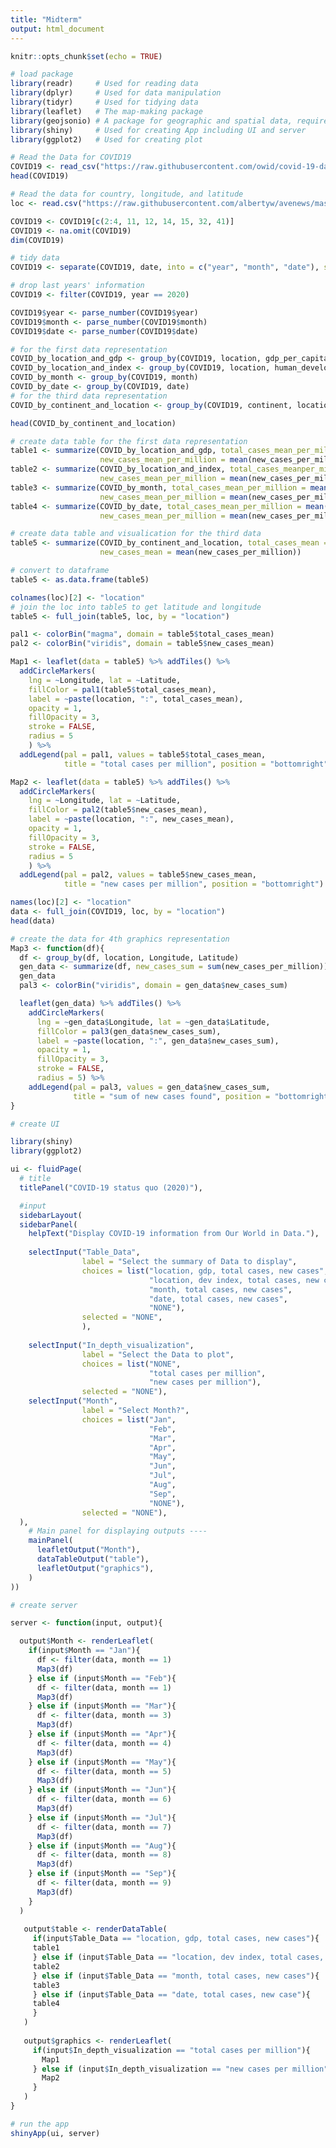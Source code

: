 ```yaml
---
title: "Midterm"
output: html_document
---
```


```r
knitr::opts_chunk$set(echo = TRUE)
```

```r
# load package
library(readr)     # Used for reading data
library(dplyr)     # Used for data manipulation
library(tidyr)     # Used for tidying data  
library(leaflet)   # The map-making package
library(geojsonio) # A package for geographic and spatial data, requires the latest version of dplyr
library(shiny)     # Used for creating App including UI and server
library(ggplot2)   # Used for creating plot

```

```r
# Read the Data for COVID19
COVID19 <- read_csv("https://raw.githubusercontent.com/owid/covid-19-data/master/public/data/owid-covid-data.csv")
head(COVID19)
```

```r
# Read the data for country, longitude, and latitude
loc <- read.csv("https://raw.githubusercontent.com/albertyw/avenews/master/old/data/average-latitude-longitude-countries.csv")
```

```r
COVID19 <- COVID19[c(2:4, 11, 12, 14, 15, 32, 41)]
COVID19 <- na.omit(COVID19)
dim(COVID19)
```

```r
# tidy data
COVID19 <- separate(COVID19, date, into = c("year", "month", "date"), sep = "-")
```

```r
# drop last years' information
COVID19 <- filter(COVID19, year == 2020)
```

```r
COVID19$year <- parse_number(COVID19$year)
COVID19$month <- parse_number(COVID19$month)
COVID19$date <- parse_number(COVID19$date)
```

```r
# for the first data representation
COVID_by_location_and_gdp <- group_by(COVID19, location, gdp_per_capita)
COVID_by_location_and_index <- group_by(COVID19, location, human_development_index)
COVID_by_month <- group_by(COVID19, month)
COVID_by_date <- group_by(COVID19, date)
# for the third data representation
COVID_by_continent_and_location <- group_by(COVID19, continent, location)
```

```r
head(COVID_by_continent_and_location)
```

```r
# create data table for the first data representation
table1 <- summarize(COVID_by_location_and_gdp, total_cases_mean_per_million = mean(total_cases_per_million), 
                    new_cases_mean_per_million = mean(new_cases_per_million))
table2 <- summarize(COVID_by_location_and_index, total_cases_meanper_million = mean(total_cases_per_million), 
                    new_cases_mean_per_million = mean(new_cases_per_million)) 
table3 <- summarize(COVID_by_month, total_cases_mean_per_million = mean(total_cases_per_million), 
                    new_cases_mean_per_million = mean(new_cases_per_million))  
table4 <- summarize(COVID_by_date, total_cases_mean_per_million = mean(total_cases_per_million), 
                    new_cases_mean_per_million = mean(new_cases_per_million))  
```

```r
# create data table and visualication for the third data
table5 <- summarize(COVID_by_continent_and_location, total_cases_mean = mean(total_cases_per_million), 
                    new_cases_mean = mean(new_cases_per_million))

# convert to dataframe
table5 <- as.data.frame(table5)

colnames(loc)[2] <- "location"
# join the loc into table5 to get latitude and longitude
table5 <- full_join(table5, loc, by = "location")

pal1 <- colorBin("magma", domain = table5$total_cases_mean)
pal2 <- colorBin("viridis", domain = table5$new_cases_mean)

Map1 <- leaflet(data = table5) %>% addTiles() %>%
  addCircleMarkers(
    lng = ~Longitude, lat = ~Latitude,
    fillColor = pal1(table5$total_cases_mean),
    label = ~paste(location, ":", total_cases_mean),
    opacity = 1,
    fillOpacity = 3,
    stroke = FALSE,
    radius = 5
    ) %>%
  addLegend(pal = pal1, values = table5$total_cases_mean,
            title = "total cases per million", position = "bottomright")

Map2 <- leaflet(data = table5) %>% addTiles() %>%
  addCircleMarkers(
    lng = ~Longitude, lat = ~Latitude,
    fillColor = pal2(table5$new_cases_mean),
    label = ~paste(location, ":", new_cases_mean),
    opacity = 1,
    fillOpacity = 3,
    stroke = FALSE,
    radius = 5
    ) %>%
  addLegend(pal = pal2, values = table5$new_cases_mean,
            title = "new cases per million", position = "bottomright")

```

```r
names(loc)[2] <- "location"
data <- full_join(COVID19, loc, by = "location")
head(data)
```

```r
# create the data for 4th graphics representation
Map3 <- function(df){
  df <- group_by(df, location, Longitude, Latitude)
  gen_data <- summarize(df, new_cases_sum = sum(new_cases_per_million))
  gen_data
  pal3 <- colorBin("viridis", domain = gen_data$new_cases_sum)

  leaflet(gen_data) %>% addTiles() %>%
    addCircleMarkers(
      lng = ~gen_data$Longitude, lat = ~gen_data$Latitude,
      fillColor = pal3(gen_data$new_cases_sum),
      label = ~paste(location, ":", gen_data$new_cases_sum),
      opacity = 1,
      fillOpacity = 3,
      stroke = FALSE,
      radius = 5) %>%
    addLegend(pal = pal3, values = gen_data$new_cases_sum,
              title = "sum of new cases found", position = "bottomright")
}
```

```r
# create UI 

library(shiny)
library(ggplot2)

ui <- fluidPage(
  # title
  titlePanel("COVID-19 status quo (2020)"),

  #input
  sidebarLayout(
  sidebarPanel(
    helpText("Display COVID-19 information from Our World in Data."),
    
    selectInput("Table_Data",
                label = "Select the summary of Data to display",
                choices = list("location, gdp, total cases, new cases",
                               "location, dev index, total cases, new cases",
                               "month, total cases, new cases",
                               "date, total cases, new cases",
                               "NONE"),
                selected = "NONE",
                ),
   
    selectInput("In_depth_visualization",
                label = "Select the Data to plot",
                choices = list("NONE",
                               "total cases per million",
                               "new cases per million"),
                selected = "NONE"),
    selectInput("Month",
                label = "Select Month?",
                choices = list("Jan",
                               "Feb",
                               "Mar",
                               "Apr",
                               "May",
                               "Jun",
                               "Jul",
                               "Aug",
                               "Sep",
                               "NONE"),
                selected = "NONE"),
  ),
    # Main panel for displaying outputs ----
    mainPanel(
      leafletOutput("Month"),
      dataTableOutput("table"),
      leafletOutput("graphics"),
    )
))
```

```r
# create server

server <- function(input, output){

  output$Month <- renderLeaflet(
    if(input$Month == "Jan"){
      df <- filter(data, month == 1)
      Map3(df)
    } else if (input$Month == "Feb"){
      df <- filter(data, month == 1)
      Map3(df)
    } else if (input$Month == "Mar"){
      df <- filter(data, month == 3)
      Map3(df)
    } else if (input$Month == "Apr"){
      df <- filter(data, month == 4)
      Map3(df)
    } else if (input$Month == "May"){
      df <- filter(data, month == 5)
      Map3(df)
    } else if (input$Month == "Jun"){
      df <- filter(data, month == 6)
      Map3(df)
    } else if (input$Month == "Jul"){
      df <- filter(data, month == 7)
      Map3(df)
    } else if (input$Month == "Aug"){
      df <- filter(data, month == 8)
      Map3(df)
    } else if (input$Month == "Sep"){
      df <- filter(data, month == 9)
      Map3(df)
    }
  )
  
   output$table <- renderDataTable(
     if(input$Table_Data == "location, gdp, total cases, new cases"){
     table1
     } else if (input$Table_Data == "location, dev index, total cases, new cases"){
     table2
     } else if (input$Table_Data == "month, total cases, new cases"){
     table3  
     } else if (input$Table_Data == "date, total cases, new case"){
     table4
     } 
   )
  
   output$graphics <- renderLeaflet(
     if(input$In_depth_visualization == "total cases per million"){
       Map1
     } else if (input$In_depth_visualization == "new cases per million"){
       Map2
     }
   )
}
```


```r
# run the app
shinyApp(ui, server)
```
```r

```

